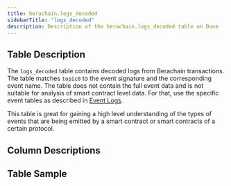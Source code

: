 ```yaml
---
title: berachain.logs_decoded
sidebarTitle: "logs_decoded"
description: Description of the berachain.logs_decoded table on Dune
---
```


## Table Description

The `logs_decoded` table contains decoded logs from Berachain transactions. The table matches `topic0` to the event signature and the corresponding event name. The table does not contain the full event data and is not suitable for analysis of smart contract level data. For that, use the specific event tables as described in [Event Logs](/data-catalog/evm/berachain/decoded/event-logs). 

This table is great for gaining a high level understanding of the types of events that are being emitted by a smart contract or smart contracts of a certain protocol.

## Column Descriptions


<ColumnDescriptions tableSchema="berachain" tableName="logs_decoded" />

## Table Sample


<TableSample tableSchema="berachain" tableName="logs_decoded" /> 